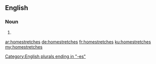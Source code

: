 ==English==

===Noun===
{{head|en|noun plural form}}

# {{plural of|homestretch|lang=en}}

[[Category:English plurals ending in "-es"]]

[[ar:homestretches]]
[[de:homestretches]]
[[fr:homestretches]]
[[ku:homestretches]]
[[my:homestretches]]